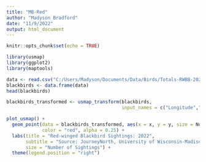 ```yaml
---
title: "MB-Red"
author: "Madyson Bradford"
date: "11/9/2022"
output: html_document
---
```


```r
knitr::opts_chunk$set(echo = TRUE)
```

```r
library(usmap)
library(ggplot2)
library(maptools)

data <- read.csv("C:/Users/Madyson/Documents/Data/Birds/Totals-RWBB-2022.csv")
blackbirds <- data.frame(data)
head(blackbirds)

blackbirds_transformed <- usmap_transform(blackbirds,
                                          input_names = c("Longitude","Latitude"))

plot_usmap() +
  geom_point(data = blackbirds_transformed, aes(x = x, y = y, size = Number),
             color = "red", alpha = 0.25) +
  labs(title = "Red-winged Blackbird Sightings: 2022",
       subtitle = "Source: JourneyNorth, University of Wisconsin-Madison Arboretum",
       size = "Number of Sightings") +
  theme(legend.position = "right")



```

